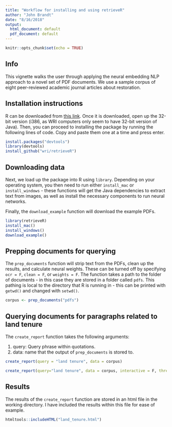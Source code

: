 ```yaml
---
title: "Workflow for installing and using retrieveR"
author: "John Brandt"
date: "8/16/2018"
output:
  html_document: default
  pdf_document: default
---
```


```r
knitr::opts_chunk$set(echo = TRUE)
```


## Info

This vignette walks the user through applying the neural embedding NLP approach to a novel set of PDF documents. We use a sample corpus of eight peer-reviewed academic journal articles about restoration. 


## Installation instructions

R can be downloaded from [this link](https://cran.r-project.org/bin/windows/base/). Once it is downloaded, open up the 32-bit version (i386, as WRI computers only seem to have 32-bit version of Java). Then, you can proceed to installing the package by running the following lines of code. Copy and paste them one at a time and press enter.

```r
install.packages("devtools")
library(devtools)
install_github("wri/retrieveR")
```

## Downloading data

Next, we load up the package into R using `library`. Depending on your operating system, you then need to run either `install_mac` or `install_windows` - these functions will get the Java dependencies to extract text from images, as well as install the necessary components to run neural networks.

Finally, the `download_example` function will download the example PDFs.

```r
library(retrieveR)
install_mac()
install_windows()
download_example()
```

## Prepping documents for querying

The `prep_documents` function will strip text from the PDFs, clean up the results, and calculate neural weights. These can be turned off by specifying `ocr = F`, `clean = F`, or `weights = F`. The function takes a path to the folder of documents - in this case they are stored in a folder called `pdfs`. This pathing is local to the directory that R is running in - this can be printed with `getwd()` and changed with `setwd()`. 

```r
corpus <- prep_documents("pdfs")
```

## Querying documents for paragraphs related to land tenure

The `create_report` function takes the following arguments:

1. query: Query phrase within quotations.
2. data: name that the output of `prep_documents` is stored to.


```r
create_report(query = "land tenure", data = corpus)
```

```r
create_report(query="land tenure", data = corpus, interactive = F, thresh = 0.51)
```

## Results

The results of the `create_report` function are stored in an html file in the working directory. I have included the results within this file for ease of example. 

```r
htmltools::includeHTML("land_tenure.html")
```
